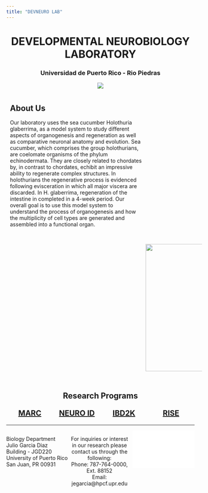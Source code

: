 ```yaml
---
title: "DEVNEURO LAB"
---
```



<center>
<h1>DEVELOPMENTAL NEUROBIOLOGY LABORATORY</h1>
<h3>Universidad de Puerto Rico - Rio Piedras</h3>



![](statics/images/devneurolab2021-01.jpg)
</center>

<style>
.title {
  display:none;
}
.column-left{
  float: left;
  width: 33%;
  text-align: left;
}
.column-center{
  display: inline-block;
  width: 33%;
  text-align: center;
}
.column-right{
  float: right;
  width: 33%;
  text-align: right;
}
.column-programs {
  float: left;
  width: 25%;
  text-align:center;
  font-weight: bold;
  font-size: 20px;
}
.row:after {
  content: "";
  display: table;
  clear: both;
}
.column-about-text {
  float: left;
  width: 70%;
  text-align: left;
  padding: 10px;
}
.column-about-img {
  float: right;
  width: 30%;
}
@media screen and (max-width: 600px) {
  .column-programs {
    width: 100%;
  }
  .column-about-text{
    width: 100%;
  }
  .column-about-img{
    width: 100%;
  }
}
</style>

<div class="row">
  <div class="column-about-text">
  <h2>About Us</h2>
  <p>Our laboratory uses the sea cucumber Holothuria glaberrima, as a model system to study different aspects of organogenesis and regeneration as well as comparative neuronal anatomy and evolution. Sea cucumber, which comprises the group holothurians, are coelomate organisms of the phylum echinodermata. They are closely related to chordates by, in contrast to chordates, echibit an impressive ability to regenerate complex structures. In holothurians the regenerative process is evidenced following evisceration in which all major viscera are discarded. In H. glaberrima, regeneration of the intestine in completed in a 4-week period. Our overall goal is to use this model system to understand the process of organogenesis and how the multiplicity of cell types are generated and assembled into a functional organ.</p>
  </div>
  <div class="column-about-img">
  <img src="statics/images/cucumber.jpg" style="width:340px;padding:20px;align:center;">
  </div>
</div>


<center><h2 style="padding:4px;">Research Programs</h2></center>
<div class="row" style="padding-bottom:5px;">
  <div class="column-programs"><a href="programs.html#marc">MARC</a></div>
  <div class="column-programs"><a href="programs.html#neuro">NEURO ID</a></div>
  <div class="column-programs"><a href="programs.html#idb2k">IBD2K</a></div>
  <div class="column-programs"><a href="programs.html#rise">RISE</a></div>
</div>




***


<div class="column-left">
Biology Department <br />
Julio Garcia Diaz Building - JGD220 <br />
University of Puerto Rico <br />
San Juan, PR 00931
</div>
<div class="column-center">
For inquiries or interest in our research please contact us through the following: <br />
Phone: 787-764-0000, Ext. 88152 <br />
Email: jegarcia@hpcf.upr.edu
</div>
<div class="column-right">
<iframe src="statics/location.html" frameborder="0" width="100%" height="100px"></iframe>
</div>




